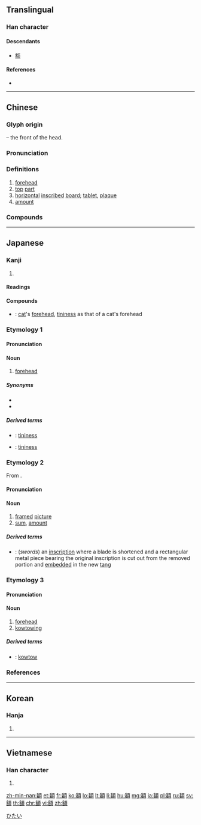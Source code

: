 {{character info/new}}
{{also|额}}
==Translingual==

===Han character===
{{Han char|rn=181|rad=頁|as=09|sn=18|four=31686|canj=JRMBC|ids=⿰客頁}}

====Descendants====
* [[额]]

====References====
* {{Han ref|kx=1406.400|dkj=43586|dj=1924.170|hdz=74384.040|uh=984D|ud=38989|bh=C342|bd=49986}}

----

==Chinese==
{{zh-forms|s=额}}

===Glyph origin===
{{Han etym}}
{{Han compound|客|頁|t2=head|ls=psc|c1=p|c2=s}} – the front of the head.

===Pronunciation===
{{zh-pron
|m=é
|m-s=nge2
|c=ngaak6,ngaak6-2
|h=pfs=ngiak
|md=ngiăh*ngiĕh/ngiăh
|md_note=ngiăh*ngiĕh - "forehead"; ngiăh - "board; amount"
|mn=gia̍h/hia̍h
|w=
|mc=y
|oc=y
|cat=n,a
}}

===Definitions===
{{zh-hanzi}}

# [[forehead]]
# [[top]] [[part]]
# [[horizontal]] [[inscribed]] [[board]]; [[tablet]], [[plaque]]
# [[amount]]

===Compounds===
{{zh-der|以手加額|低額|信用額度|免稅額|全額|全額交割|兵額|凸額|前額|匾額|名額|員額|增額國代|大額|學額|定額|寬減額|小額|巨額|差額|差額選舉|扁額|扣除額|投資額|抹額|數額|榜額|款額|毛額|浮額|溢額|滿額|焦頭爛額|燋頭爛額|營業額|爛額焦頭|獎額|產額|疾首蹙額|白額虎|白額雁|碑額|票額|稅額|空額|篆額|總額|缺額|舉手加額|舉手扣額|貂覆額|貿易差額|貿易額|資本額|超額|超額貸款|足額|蹙額|蹙額愁眉|蹙額顰眉|輓額|進口配額|逾額|配額|金額|鉅額|銅頭鐵額|限額|面額|題額|額分|額外|額外之人|額子|額定|額度|額徵|額我略曆|額手|額手稱慶|額手稱頌|額支|額數|額滿|額濟納河|額爾德尼|額角|額頭|額顱|額風痧|額駙|額黃|顰眉蹙額|餘額|餘額交割|高額|點額|龍門點額}}
----

==Japanese==

===Kanji===
{{ja-kanji|grade=5|rs=頁09}}

# {{defn|lang=ja|sort=頁09}}

====Readings====
{{ja-readings|goon=[[ぎゃく]] (gyaku)|kanon=[[がく]] (gaku)|kun=[[ひたい]] (hitai), [[ぬか]] (nuka)}}

====Compounds====
* {{ja-r|猫額|びょうがく}}: [[cat]]'s [[forehead]], [[tininess]] as that of a cat's forehead

===Etymology 1===
{{ja-kanjitab|ひたい|yomi=k}}

====Pronunciation====
{{ja-pron|yomi=k|ひたい|acc=0|dev=1|acc_ref=DJR,NHK}}

====Noun====
{{ja-noun|ひたい|hhira=ひたひ}}

# [[forehead]]

=====Synonyms=====
* {{ja-r|お凸|おでこ}}
* {{ja-r|凸|でこ}}

=====Derived terms=====
* {{ja-r|猫の額|ねこ の ひたい}}: [[tininess]]
* {{ja-r|猫額|ねこびたい}}: [[tininess]]

===Etymology 2===
{{ja-kanjitab|がく|yomi=o}}
From {{etyl|ltc|ja|sort=かく'}} {{m|zh|額|tr=ngæk}}.

====Pronunciation====
{{ja-pron|yomi=kanon|がく|acc=0|acc_ref=DJR,NHK|acc2=2|acc2_ref=DJR}}

====Noun====
{{ja-noun|がく}}

# [[framed]] [[picture]]
# [[sum]], [[amount]]

=====Derived terms=====
* {{ja-r|額銘|がくめい}}: (''swords'') an [[inscription]] where a blade is shortened and a rectangular metal piece bearing the original inscription is cut out from the removed portion and [[embed]]ded in the new [[tang]]

===Etymology 3===
{{ja-kanjitab|ぬか|yomi=k}}

====Pronunciation====
{{ja-pron|yomi=k|ぬか}}

====Noun====
{{ja-noun|ぬか}}

# [[forehead]]
# [[kowtowing]]

=====Derived terms=====
{{der-top}}
* {{ja-r|額を突く|ぬか を つく}}: [[kowtow]]
{{der-bottom}}

===References===
<references/>

[[Category:ja:Anatomy|ひたい]]

----

==Korean==

===Hanja===
{{ko-hanja|hangeul=액|eumhun=|rv=aek|mr=aek|y=ayk}}

# {{defn|lang=ko|sort=頁09}}

----

==Vietnamese==

===Han character===
{{vi-hantu|[[ngạch]], [[nghệch]], [[nghách]], [[nghạch]]|rs=頁09}}

# {{defn|lang=vi}}

[[zh-min-nan:額]]
[[et:額]]
[[fr:額]]
[[ko:額]]
[[lo:額]]
[[lt:額]]
[[li:額]]
[[hu:額]]
[[mg:額]]
[[ja:額]]
[[pl:額]]
[[ru:額]]
[[sv:額]]
[[th:額]]
[[chr:額]]
[[vi:額]]
[[zh:額]]